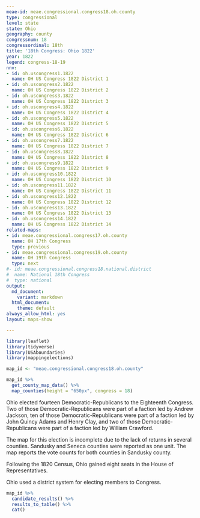 ```yaml
---
meae-id: meae.congressional.congress18.oh.county
type: congressional
level: state
state: Ohio
geography: county
congressnum: 18
congressordinal: 18th
title: '18th Congress: Ohio 1822'
year: 1822
legend: congress-18-19
nnv:
- id: oh.uscongress1.1822
  name: OH US Congress 1822 District 1
- id: oh.uscongress2.1822
  name: OH US Congress 1822 District 2
- id: oh.uscongress3.1822
  name: OH US Congress 1822 District 3
- id: oh.uscongress4.1822
  name: OH US Congress 1822 District 4
- id: oh.uscongress5.1822
  name: OH US Congress 1822 District 5
- id: oh.uscongress6.1822
  name: OH US Congress 1822 District 6
- id: oh.uscongress7.1822
  name: OH US Congress 1822 District 7
- id: oh.uscongress8.1822
  name: OH US Congress 1822 District 8
- id: oh.uscongress9.1822
  name: OH US Congress 1822 District 9
- id: oh.uscongress10.1822
  name: OH US Congress 1822 District 10
- id: oh.uscongress11.1822
  name: OH US Congress 1822 District 11
- id: oh.uscongress12.1822
  name: OH US Congress 1822 District 12
- id: oh.uscongress13.1822
  name: OH US Congress 1822 District 13
- id: oh.uscongress14.1822
  name: OH US Congress 1822 District 14
related-maps:
- id: meae.congressional.congress17.oh.county
  name: OH 17th Congress
  type: previous
- id: meae.congressional.congress19.oh.county
  name: OH 19th Congress
  type: next
#- id: meae.congressional.congress18.national.district
#  name: National 18th Congress
#  type: national
output:
  md_document:
    variant: markdown
  html_document:
    theme: default
always_allow_html: yes
layout: maps-show

---
```


```r
library(leaflet)
library(tidyverse)
library(USAboundaries)
library(mappingelections)

map_id <- "meae.congressional.congress18.oh.county"
```

<div class="map">

```r
map_id %>%
  get_county_map_data() %>%
  map_counties(height = "650px", congress = 18)
```

</div>

Ohio elected fourteen Democratic-Republicans to the Eighteenth Congress. Two of those Democratic-Republicans were part of a faction led by Andrew Jackson, ten of those Democratic-Republicans were part of a faction led by John Quincy Adams and Henry Clay, and two of those Democratic-Republicans were part of a faction led by William Crawford.

The map for this election is incomplete due to the lack of returns in several counties. Sandusky and Seneca counties were reported as one unit. The map reports the vote counts for both counties in Sandusky county.

Following the 1820 Census, Ohio gained eight seats in the House of Representatives.

Ohio used a district system for electing members to Congress.

<div class="results-table">

```r
map_id %>%
  candidate_results() %>%
  results_to_table() %>%
  cat()
```

</div>
